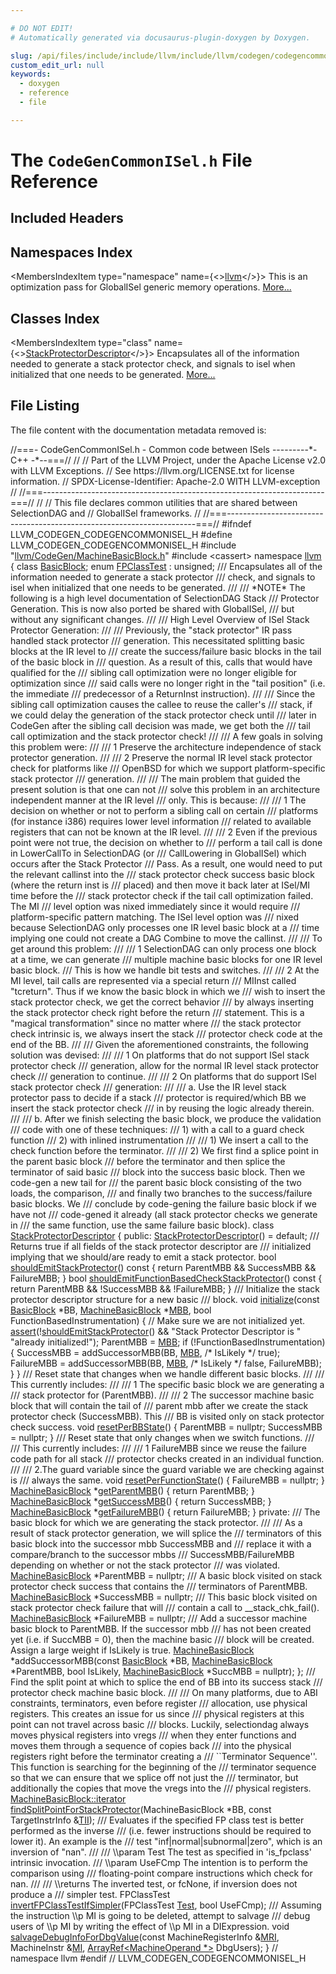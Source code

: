 ```yaml
---

# DO NOT EDIT!
# Automatically generated via docusaurus-plugin-doxygen by Doxygen.

slug: /api/files/include/include/llvm/include/llvm/codegen/codegencommonisel-h
custom_edit_url: null
keywords:
  - doxygen
  - reference
  - file

---
```





# The `CodeGenCommonISel.h` File Reference

<DoxygenPage pluginConfig={pluginConfig}>



## Included Headers

<IncludesList>
<IncludesListItem
  filePath="llvm/CodeGen/MachineBasicBlock.h"
  permalink="/docs/api/files/include/include/llvm/include/llvm/codegen/machinebasicblock-h"
  isLocal="true" />
<IncludesListItem
  filePath="cassert"
  permalink=""
  isLocal="false" />
</IncludesList>

## Namespaces Index

<MembersIndex>

<MembersIndexItem
  type="namespace"
  name={<><a href="/docs/api/namespaces/llvm">llvm</a></>}>
This is an optimization pass for GlobalISel generic memory operations. <a href="/docs/api/namespaces/llvm/#details">More...</a>
</MembersIndexItem>

</MembersIndex>

## Classes Index

<MembersIndex>

<MembersIndexItem
  type="class"
  name={<><a href="/docs/api/classes/llvm/stackprotectordescriptor">StackProtectorDescriptor</a></>}>
Encapsulates all of the information needed to generate a stack protector check, and signals to isel when initialized that one needs to be generated. <a href="/docs/api/classes/llvm/stackprotectordescriptor/#details">More...</a>
</MembersIndexItem>

</MembersIndex>


## File Listing

The file content with the documentation metadata removed is:

<ProgramListing>

<Link id="l00001" /><CodeLine lineNumber="1"><Highlight kind="comment">//===- CodeGenCommonISel.h - Common code between ISels ---------&#42;- C++ -&#42;--===//</Highlight><Highlight kind="normal"></Highlight></CodeLine>
<Link id="l00002" /><CodeLine lineNumber="2"><Highlight kind="normal"></Highlight><Highlight kind="comment">//</Highlight><Highlight kind="normal"></Highlight></CodeLine>
<Link id="l00003" /><CodeLine lineNumber="3"><Highlight kind="normal"></Highlight><Highlight kind="comment">// Part of the LLVM Project, under the Apache License v2.0 with LLVM Exceptions.</Highlight><Highlight kind="normal"></Highlight></CodeLine>
<Link id="l00004" /><CodeLine lineNumber="4"><Highlight kind="normal"></Highlight><Highlight kind="comment">// See https://llvm.org/LICENSE.txt for license information.</Highlight><Highlight kind="normal"></Highlight></CodeLine>
<Link id="l00005" /><CodeLine lineNumber="5"><Highlight kind="normal"></Highlight><Highlight kind="comment">// SPDX-License-Identifier: Apache-2.0 WITH LLVM-exception</Highlight><Highlight kind="normal"></Highlight></CodeLine>
<Link id="l00006" /><CodeLine lineNumber="6"><Highlight kind="normal"></Highlight><Highlight kind="comment">//</Highlight><Highlight kind="normal"></Highlight></CodeLine>
<Link id="l00007" /><CodeLine lineNumber="7"><Highlight kind="normal"></Highlight><Highlight kind="comment">//===----------------------------------------------------------------------===//</Highlight><Highlight kind="normal"></Highlight></CodeLine>
<Link id="l00008" /><CodeLine lineNumber="8"><Highlight kind="normal"></Highlight><Highlight kind="comment">//</Highlight><Highlight kind="normal"></Highlight></CodeLine>
<Link id="l00009" /><CodeLine lineNumber="9"><Highlight kind="normal"></Highlight><Highlight kind="comment">// This file declares common utilities that are shared between SelectionDAG and</Highlight><Highlight kind="normal"></Highlight></CodeLine>
<Link id="l00010" /><CodeLine lineNumber="10"><Highlight kind="normal"></Highlight><Highlight kind="comment">// GlobalISel frameworks.</Highlight><Highlight kind="normal"></Highlight></CodeLine>
<Link id="l00011" /><CodeLine lineNumber="11"><Highlight kind="normal"></Highlight><Highlight kind="comment">//</Highlight><Highlight kind="normal"></Highlight></CodeLine>
<Link id="l00012" /><CodeLine lineNumber="12"><Highlight kind="normal"></Highlight><Highlight kind="comment">//===----------------------------------------------------------------------===//</Highlight><Highlight kind="normal"></Highlight></CodeLine>
<Link id="l00013" /><CodeLine lineNumber="13"><Highlight kind="normal"></Highlight></CodeLine>
<Link id="l00014" /><CodeLine lineNumber="14"><Highlight kind="normal"></Highlight><Highlight kind="preprocessor">#ifndef LLVM&#95;CODEGEN&#95;CODEGENCOMMONISEL&#95;H</Highlight><Highlight kind="normal"></Highlight></CodeLine>
<Link id="l00015" /><CodeLine lineNumber="15"><Highlight kind="normal"></Highlight><Highlight kind="preprocessor">#define LLVM&#95;CODEGEN&#95;CODEGENCOMMONISEL&#95;H</Highlight><Highlight kind="normal"></Highlight></CodeLine>
<Link id="l00016" /><CodeLine lineNumber="16"><Highlight kind="normal"></Highlight></CodeLine>
<Link id="l00017" /><CodeLine lineNumber="17"><Highlight kind="normal"></Highlight><Highlight kind="preprocessor">#include &quot;<a href="/docs/api/files/include/include/llvm/include/llvm/codegen/machinebasicblock-h">llvm/CodeGen/MachineBasicBlock.h</a>&quot;</Highlight><Highlight kind="normal"></Highlight></CodeLine>
<Link id="l00018" /><CodeLine lineNumber="18"><Highlight kind="normal"></Highlight><Highlight kind="preprocessor">#include &lt;cassert&gt;</Highlight><Highlight kind="normal"></Highlight></CodeLine>
<Link id="l00019" /><CodeLine lineNumber="19"><Highlight kind="normal"></Highlight><Highlight kind="keyword">namespace </Highlight><Highlight kind="normal"><a href="/docs/api/namespaces/llvm">llvm</a> &#123;</Highlight></CodeLine>
<Link id="l00020" /><CodeLine lineNumber="20"><Highlight kind="normal"></Highlight></CodeLine>
<Link id="l00021" /><CodeLine lineNumber="21"><Highlight kind="normal"></Highlight><Highlight kind="keyword">class </Highlight><Highlight kind="normal"><a href="/docs/api/classes/llvm/basicblock">BasicBlock</a>;</Highlight></CodeLine>
<Link id="l00022" /><CodeLine lineNumber="22"><Highlight kind="normal"></Highlight><Highlight kind="keyword">enum</Highlight><Highlight kind="normal"> <a href="/docs/api/namespaces/llvm/#a76921eddf6329af860916f3278ef1d1d">FPClassTest</a> : unsigned;</Highlight></CodeLine>
<Link id="l00023" /><CodeLine lineNumber="23"><Highlight kind="normal"></Highlight><Highlight kind="comment"></Highlight></CodeLine>
<Link id="l00024" /><CodeLine lineNumber="24"><Highlight kind="comment">/// Encapsulates all of the information needed to generate a stack protector</Highlight></CodeLine>
<Link id="l00025" /><CodeLine lineNumber="25"><Highlight kind="comment">/// check, and signals to isel when initialized that one needs to be generated.</Highlight></CodeLine>
<Link id="l00026" /><CodeLine lineNumber="26"><Highlight kind="comment">///</Highlight></CodeLine>
<Link id="l00027" /><CodeLine lineNumber="27"><Highlight kind="comment">/// &#42;NOTE&#42; The following is a high level documentation of SelectionDAG Stack</Highlight></CodeLine>
<Link id="l00028" /><CodeLine lineNumber="28"><Highlight kind="comment">/// Protector Generation. This is now also ported be shared with GlobalISel,</Highlight></CodeLine>
<Link id="l00029" /><CodeLine lineNumber="29"><Highlight kind="comment">/// but without any significant changes.</Highlight></CodeLine>
<Link id="l00030" /><CodeLine lineNumber="30"><Highlight kind="comment">///</Highlight></CodeLine>
<Link id="l00031" /><CodeLine lineNumber="31"><Highlight kind="comment">/// High Level Overview of ISel Stack Protector Generation:</Highlight></CodeLine>
<Link id="l00032" /><CodeLine lineNumber="32"><Highlight kind="comment">///</Highlight></CodeLine>
<Link id="l00033" /><CodeLine lineNumber="33"><Highlight kind="comment">/// Previously, the &quot;stack protector&quot; IR pass handled stack protector</Highlight></CodeLine>
<Link id="l00034" /><CodeLine lineNumber="34"><Highlight kind="comment">/// generation. This necessitated splitting basic blocks at the IR level to</Highlight></CodeLine>
<Link id="l00035" /><CodeLine lineNumber="35"><Highlight kind="comment">/// create the success/failure basic blocks in the tail of the basic block in</Highlight></CodeLine>
<Link id="l00036" /><CodeLine lineNumber="36"><Highlight kind="comment">/// question. As a result of this, calls that would have qualified for the</Highlight></CodeLine>
<Link id="l00037" /><CodeLine lineNumber="37"><Highlight kind="comment">/// sibling call optimization were no longer eligible for optimization since</Highlight></CodeLine>
<Link id="l00038" /><CodeLine lineNumber="38"><Highlight kind="comment">/// said calls were no longer right in the &quot;tail position&quot; (i.e. the immediate</Highlight></CodeLine>
<Link id="l00039" /><CodeLine lineNumber="39"><Highlight kind="comment">/// predecessor of a ReturnInst instruction).</Highlight></CodeLine>
<Link id="l00040" /><CodeLine lineNumber="40"><Highlight kind="comment">///</Highlight></CodeLine>
<Link id="l00041" /><CodeLine lineNumber="41"><Highlight kind="comment">/// Since the sibling call optimization causes the callee to reuse the caller&#39;s</Highlight></CodeLine>
<Link id="l00042" /><CodeLine lineNumber="42"><Highlight kind="comment">/// stack, if we could delay the generation of the stack protector check until</Highlight></CodeLine>
<Link id="l00043" /><CodeLine lineNumber="43"><Highlight kind="comment">/// later in CodeGen after the sibling call decision was made, we get both the</Highlight></CodeLine>
<Link id="l00044" /><CodeLine lineNumber="44"><Highlight kind="comment">/// tail call optimization and the stack protector check!</Highlight></CodeLine>
<Link id="l00045" /><CodeLine lineNumber="45"><Highlight kind="comment">///</Highlight></CodeLine>
<Link id="l00046" /><CodeLine lineNumber="46"><Highlight kind="comment">/// A few goals in solving this problem were:</Highlight></CodeLine>
<Link id="l00047" /><CodeLine lineNumber="47"><Highlight kind="comment">///</Highlight></CodeLine>
<Link id="l00048" /><CodeLine lineNumber="48"><Highlight kind="comment">///   1 Preserve the architecture independence of stack protector generation.</Highlight></CodeLine>
<Link id="l00049" /><CodeLine lineNumber="49"><Highlight kind="comment">///</Highlight></CodeLine>
<Link id="l00050" /><CodeLine lineNumber="50"><Highlight kind="comment">///   2 Preserve the normal IR level stack protector check for platforms like</Highlight></CodeLine>
<Link id="l00051" /><CodeLine lineNumber="51"><Highlight kind="comment">///      OpenBSD for which we support platform-specific stack protector</Highlight></CodeLine>
<Link id="l00052" /><CodeLine lineNumber="52"><Highlight kind="comment">///      generation.</Highlight></CodeLine>
<Link id="l00053" /><CodeLine lineNumber="53"><Highlight kind="comment">///</Highlight></CodeLine>
<Link id="l00054" /><CodeLine lineNumber="54"><Highlight kind="comment">/// The main problem that guided the present solution is that one can not</Highlight></CodeLine>
<Link id="l00055" /><CodeLine lineNumber="55"><Highlight kind="comment">/// solve this problem in an architecture independent manner at the IR level</Highlight></CodeLine>
<Link id="l00056" /><CodeLine lineNumber="56"><Highlight kind="comment">/// only. This is because:</Highlight></CodeLine>
<Link id="l00057" /><CodeLine lineNumber="57"><Highlight kind="comment">///</Highlight></CodeLine>
<Link id="l00058" /><CodeLine lineNumber="58"><Highlight kind="comment">///   1 The decision on whether or not to perform a sibling call on certain</Highlight></CodeLine>
<Link id="l00059" /><CodeLine lineNumber="59"><Highlight kind="comment">///      platforms (for instance i386) requires lower level information</Highlight></CodeLine>
<Link id="l00060" /><CodeLine lineNumber="60"><Highlight kind="comment">///      related to available registers that can not be known at the IR level.</Highlight></CodeLine>
<Link id="l00061" /><CodeLine lineNumber="61"><Highlight kind="comment">///</Highlight></CodeLine>
<Link id="l00062" /><CodeLine lineNumber="62"><Highlight kind="comment">///   2 Even if the previous point were not true, the decision on whether to</Highlight></CodeLine>
<Link id="l00063" /><CodeLine lineNumber="63"><Highlight kind="comment">///      perform a tail call is done in LowerCallTo in SelectionDAG (or</Highlight></CodeLine>
<Link id="l00064" /><CodeLine lineNumber="64"><Highlight kind="comment">///      CallLowering in GlobalISel) which occurs after the Stack Protector</Highlight></CodeLine>
<Link id="l00065" /><CodeLine lineNumber="65"><Highlight kind="comment">///      Pass. As a result, one would need to put the relevant callinst into the</Highlight></CodeLine>
<Link id="l00066" /><CodeLine lineNumber="66"><Highlight kind="comment">///      stack protector check success basic block (where the return inst is</Highlight></CodeLine>
<Link id="l00067" /><CodeLine lineNumber="67"><Highlight kind="comment">///      placed) and then move it back later at ISel/MI time before the</Highlight></CodeLine>
<Link id="l00068" /><CodeLine lineNumber="68"><Highlight kind="comment">///      stack protector check if the tail call optimization failed. The MI</Highlight></CodeLine>
<Link id="l00069" /><CodeLine lineNumber="69"><Highlight kind="comment">///      level option was nixed immediately since it would require</Highlight></CodeLine>
<Link id="l00070" /><CodeLine lineNumber="70"><Highlight kind="comment">///      platform-specific pattern matching. The ISel level option was</Highlight></CodeLine>
<Link id="l00071" /><CodeLine lineNumber="71"><Highlight kind="comment">///      nixed because SelectionDAG only processes one IR level basic block at a</Highlight></CodeLine>
<Link id="l00072" /><CodeLine lineNumber="72"><Highlight kind="comment">///      time implying one could not create a DAG Combine to move the callinst.</Highlight></CodeLine>
<Link id="l00073" /><CodeLine lineNumber="73"><Highlight kind="comment">///</Highlight></CodeLine>
<Link id="l00074" /><CodeLine lineNumber="74"><Highlight kind="comment">/// To get around this problem:</Highlight></CodeLine>
<Link id="l00075" /><CodeLine lineNumber="75"><Highlight kind="comment">///</Highlight></CodeLine>
<Link id="l00076" /><CodeLine lineNumber="76"><Highlight kind="comment">///   1 SelectionDAG can only process one block at a time, we can generate</Highlight></CodeLine>
<Link id="l00077" /><CodeLine lineNumber="77"><Highlight kind="comment">///      multiple machine basic blocks for one IR level basic block.</Highlight></CodeLine>
<Link id="l00078" /><CodeLine lineNumber="78"><Highlight kind="comment">///      This is how we handle bit tests and switches.</Highlight></CodeLine>
<Link id="l00079" /><CodeLine lineNumber="79"><Highlight kind="comment">///</Highlight></CodeLine>
<Link id="l00080" /><CodeLine lineNumber="80"><Highlight kind="comment">///   2 At the MI level, tail calls are represented via a special return</Highlight></CodeLine>
<Link id="l00081" /><CodeLine lineNumber="81"><Highlight kind="comment">///      MIInst called &quot;tcreturn&quot;. Thus if we know the basic block in which we</Highlight></CodeLine>
<Link id="l00082" /><CodeLine lineNumber="82"><Highlight kind="comment">///      wish to insert the stack protector check, we get the correct behavior</Highlight></CodeLine>
<Link id="l00083" /><CodeLine lineNumber="83"><Highlight kind="comment">///      by always inserting the stack protector check right before the return</Highlight></CodeLine>
<Link id="l00084" /><CodeLine lineNumber="84"><Highlight kind="comment">///      statement. This is a &quot;magical transformation&quot; since no matter where</Highlight></CodeLine>
<Link id="l00085" /><CodeLine lineNumber="85"><Highlight kind="comment">///      the stack protector check intrinsic is, we always insert the stack</Highlight></CodeLine>
<Link id="l00086" /><CodeLine lineNumber="86"><Highlight kind="comment">///      protector check code at the end of the BB.</Highlight></CodeLine>
<Link id="l00087" /><CodeLine lineNumber="87"><Highlight kind="comment">///</Highlight></CodeLine>
<Link id="l00088" /><CodeLine lineNumber="88"><Highlight kind="comment">/// Given the aforementioned constraints, the following solution was devised:</Highlight></CodeLine>
<Link id="l00089" /><CodeLine lineNumber="89"><Highlight kind="comment">///</Highlight></CodeLine>
<Link id="l00090" /><CodeLine lineNumber="90"><Highlight kind="comment">///   1 On platforms that do not support ISel stack protector check</Highlight></CodeLine>
<Link id="l00091" /><CodeLine lineNumber="91"><Highlight kind="comment">///      generation, allow for the normal IR level stack protector check</Highlight></CodeLine>
<Link id="l00092" /><CodeLine lineNumber="92"><Highlight kind="comment">///      generation to continue.</Highlight></CodeLine>
<Link id="l00093" /><CodeLine lineNumber="93"><Highlight kind="comment">///</Highlight></CodeLine>
<Link id="l00094" /><CodeLine lineNumber="94"><Highlight kind="comment">///   2 On platforms that do support ISel stack protector check</Highlight></CodeLine>
<Link id="l00095" /><CodeLine lineNumber="95"><Highlight kind="comment">///      generation:</Highlight></CodeLine>
<Link id="l00096" /><CodeLine lineNumber="96"><Highlight kind="comment">///</Highlight></CodeLine>
<Link id="l00097" /><CodeLine lineNumber="97"><Highlight kind="comment">///     a. Use the IR level stack protector pass to decide if a stack</Highlight></CodeLine>
<Link id="l00098" /><CodeLine lineNumber="98"><Highlight kind="comment">///        protector is required/which BB we insert the stack protector check</Highlight></CodeLine>
<Link id="l00099" /><CodeLine lineNumber="99"><Highlight kind="comment">///        in by reusing the logic already therein.</Highlight></CodeLine>
<Link id="l00100" /><CodeLine lineNumber="100"><Highlight kind="comment">///</Highlight></CodeLine>
<Link id="l00101" /><CodeLine lineNumber="101"><Highlight kind="comment">///     b. After we finish selecting the basic block, we produce the validation</Highlight></CodeLine>
<Link id="l00102" /><CodeLine lineNumber="102"><Highlight kind="comment">///        code with one of these techniques:</Highlight></CodeLine>
<Link id="l00103" /><CodeLine lineNumber="103"><Highlight kind="comment">///          1) with a call to a guard check function</Highlight></CodeLine>
<Link id="l00104" /><CodeLine lineNumber="104"><Highlight kind="comment">///          2) with inlined instrumentation</Highlight></CodeLine>
<Link id="l00105" /><CodeLine lineNumber="105"><Highlight kind="comment">///</Highlight></CodeLine>
<Link id="l00106" /><CodeLine lineNumber="106"><Highlight kind="comment">///        1) We insert a call to the check function before the terminator.</Highlight></CodeLine>
<Link id="l00107" /><CodeLine lineNumber="107"><Highlight kind="comment">///</Highlight></CodeLine>
<Link id="l00108" /><CodeLine lineNumber="108"><Highlight kind="comment">///        2) We first find a splice point in the parent basic block</Highlight></CodeLine>
<Link id="l00109" /><CodeLine lineNumber="109"><Highlight kind="comment">///        before the terminator and then splice the terminator of said basic</Highlight></CodeLine>
<Link id="l00110" /><CodeLine lineNumber="110"><Highlight kind="comment">///        block into the success basic block. Then we code-gen a new tail for</Highlight></CodeLine>
<Link id="l00111" /><CodeLine lineNumber="111"><Highlight kind="comment">///        the parent basic block consisting of the two loads, the comparison,</Highlight></CodeLine>
<Link id="l00112" /><CodeLine lineNumber="112"><Highlight kind="comment">///        and finally two branches to the success/failure basic blocks. We</Highlight></CodeLine>
<Link id="l00113" /><CodeLine lineNumber="113"><Highlight kind="comment">///        conclude by code-gening the failure basic block if we have not</Highlight></CodeLine>
<Link id="l00114" /><CodeLine lineNumber="114"><Highlight kind="comment">///        code-gened it already (all stack protector checks we generate in</Highlight></CodeLine>
<Link id="l00115" /><CodeLine lineNumber="115"><Highlight kind="comment">///        the same function, use the same failure basic block).</Highlight><Highlight kind="normal"></Highlight></CodeLine>
<Link id="l00116" /><CodeLine lineNumber="116" lineLink="/docs/api/classes/llvm/stackprotectordescriptor"><Highlight kind="normal"></Highlight><Highlight kind="keyword">class </Highlight><Highlight kind="normal"><a href="/docs/api/classes/llvm/stackprotectordescriptor/#ad5fb7a049f0def99d06f6d19ef0e5ded">StackProtectorDescriptor</a> &#123;</Highlight></CodeLine>
<Link id="l00117" /><CodeLine lineNumber="117"><Highlight kind="normal"></Highlight><Highlight kind="keyword">public</Highlight><Highlight kind="normal">:</Highlight></CodeLine>
<Link id="l00118" /><CodeLine lineNumber="118" lineLink="/docs/api/classes/llvm/stackprotectordescriptor/#ad5fb7a049f0def99d06f6d19ef0e5ded"><Highlight kind="normal">  <a href="/docs/api/classes/llvm/stackprotectordescriptor/#ad5fb7a049f0def99d06f6d19ef0e5ded">StackProtectorDescriptor</a>() = </Highlight><Highlight kind="keywordflow">default</Highlight><Highlight kind="normal">;</Highlight></CodeLine>
<Link id="l00119" /><CodeLine lineNumber="119"><Highlight kind="normal"></Highlight><Highlight kind="comment"></Highlight></CodeLine>
<Link id="l00120" /><CodeLine lineNumber="120"><Highlight kind="comment">  /// Returns true if all fields of the stack protector descriptor are</Highlight></CodeLine>
<Link id="l00121" /><CodeLine lineNumber="121"><Highlight kind="comment">  /// initialized implying that we should/are ready to emit a stack protector.</Highlight><Highlight kind="normal"></Highlight></CodeLine>
<Link id="l00122" /><CodeLine lineNumber="122" lineLink="/docs/api/classes/llvm/stackprotectordescriptor/#a9f7bb247910a6a75a3b45832033893a9"><Highlight kind="normal">  </Highlight><Highlight kind="keywordtype">bool</Highlight><Highlight kind="normal"> <a href="/docs/api/classes/llvm/stackprotectordescriptor/#a9f7bb247910a6a75a3b45832033893a9">shouldEmitStackProtector</a>()</Highlight><Highlight kind="keyword"> const </Highlight><Highlight kind="normal">&#123;</Highlight></CodeLine>
<Link id="l00123" /><CodeLine lineNumber="123"><Highlight kind="normal">    </Highlight><Highlight kind="keywordflow">return</Highlight><Highlight kind="normal"> ParentMBB &amp;&amp; SuccessMBB &amp;&amp; FailureMBB;</Highlight></CodeLine>
<Link id="l00124" /><CodeLine lineNumber="124"><Highlight kind="normal">  &#125;</Highlight></CodeLine>
<Link id="l00125" /><CodeLine lineNumber="125"><Highlight kind="normal"></Highlight></CodeLine>
<Link id="l00126" /><CodeLine lineNumber="126" lineLink="/docs/api/classes/llvm/stackprotectordescriptor/#ab02aa9780b3650004c5a6dd172020ca4"><Highlight kind="normal">  </Highlight><Highlight kind="keywordtype">bool</Highlight><Highlight kind="normal"> <a href="/docs/api/classes/llvm/stackprotectordescriptor/#ab02aa9780b3650004c5a6dd172020ca4">shouldEmitFunctionBasedCheckStackProtector</a>()</Highlight><Highlight kind="keyword"> const </Highlight><Highlight kind="normal">&#123;</Highlight></CodeLine>
<Link id="l00127" /><CodeLine lineNumber="127"><Highlight kind="normal">    </Highlight><Highlight kind="keywordflow">return</Highlight><Highlight kind="normal"> ParentMBB &amp;&amp; !SuccessMBB &amp;&amp; !FailureMBB;</Highlight></CodeLine>
<Link id="l00128" /><CodeLine lineNumber="128"><Highlight kind="normal">  &#125;</Highlight></CodeLine>
<Link id="l00129" /><CodeLine lineNumber="129"><Highlight kind="normal"></Highlight><Highlight kind="comment"></Highlight></CodeLine>
<Link id="l00130" /><CodeLine lineNumber="130"><Highlight kind="comment">  /// Initialize the stack protector descriptor structure for a new basic</Highlight></CodeLine>
<Link id="l00131" /><CodeLine lineNumber="131"><Highlight kind="comment">  /// block.</Highlight><Highlight kind="normal"></Highlight></CodeLine>
<Link id="l00132" /><CodeLine lineNumber="132" lineLink="/docs/api/classes/llvm/stackprotectordescriptor/#a275ec5215a2578ade2b508eaccf0ddc9"><Highlight kind="normal">  </Highlight><Highlight kind="keywordtype">void</Highlight><Highlight kind="normal"> <a href="/docs/api/classes/llvm/stackprotectordescriptor/#a275ec5215a2578ade2b508eaccf0ddc9">initialize</a>(</Highlight><Highlight kind="keyword">const</Highlight><Highlight kind="normal"> <a href="/docs/api/classes/llvm/basicblock">BasicBlock</a> &#42;BB, <a href="/docs/api/classes/llvm/machinebasicblock">MachineBasicBlock</a> &#42;<a href="/docs/api/files/lib/lib/target/lib/target/arm/armslshardening-cpp/#a5958512eae2979bd2eb383977996a600">MBB</a>,</Highlight></CodeLine>
<Link id="l00133" /><CodeLine lineNumber="133"><Highlight kind="normal">                  </Highlight><Highlight kind="keywordtype">bool</Highlight><Highlight kind="normal"> FunctionBasedInstrumentation) &#123;</Highlight></CodeLine>
<Link id="l00134" /><CodeLine lineNumber="134"><Highlight kind="normal">    </Highlight><Highlight kind="comment">// Make sure we are not initialized yet.</Highlight><Highlight kind="normal"></Highlight></CodeLine>
<Link id="l00135" /><CodeLine lineNumber="135"><Highlight kind="normal">    <a href="/docs/api/files/lib/lib/target/lib/target/amdgpu/silowercontrolflow-cpp/#a4868c5d81c5ccc98c47aeab6244346a0">assert</a>(!<a href="/docs/api/classes/llvm/stackprotectordescriptor/#a9f7bb247910a6a75a3b45832033893a9">shouldEmitStackProtector</a>() &amp;&amp; </Highlight><Highlight kind="stringliteral">&quot;Stack Protector Descriptor is &quot;</Highlight><Highlight kind="normal"></Highlight></CodeLine>
<Link id="l00136" /><CodeLine lineNumber="136"><Highlight kind="normal">                                          </Highlight><Highlight kind="stringliteral">&quot;already initialized!&quot;</Highlight><Highlight kind="normal">);</Highlight></CodeLine>
<Link id="l00137" /><CodeLine lineNumber="137"><Highlight kind="normal">    ParentMBB = <a href="/docs/api/files/lib/lib/target/lib/target/arm/armslshardening-cpp/#a5958512eae2979bd2eb383977996a600">MBB</a>;</Highlight></CodeLine>
<Link id="l00138" /><CodeLine lineNumber="138"><Highlight kind="normal">    </Highlight><Highlight kind="keywordflow">if</Highlight><Highlight kind="normal"> (!FunctionBasedInstrumentation) &#123;</Highlight></CodeLine>
<Link id="l00139" /><CodeLine lineNumber="139"><Highlight kind="normal">      SuccessMBB = addSuccessorMBB(BB, <a href="/docs/api/files/lib/lib/target/lib/target/arm/armslshardening-cpp/#a5958512eae2979bd2eb383977996a600">MBB</a>, </Highlight><Highlight kind="comment">/&#42; IsLikely &#42;/</Highlight><Highlight kind="normal"> </Highlight><Highlight kind="keyword">true</Highlight><Highlight kind="normal">);</Highlight></CodeLine>
<Link id="l00140" /><CodeLine lineNumber="140"><Highlight kind="normal">      FailureMBB = addSuccessorMBB(BB, <a href="/docs/api/files/lib/lib/target/lib/target/arm/armslshardening-cpp/#a5958512eae2979bd2eb383977996a600">MBB</a>, </Highlight><Highlight kind="comment">/&#42; IsLikely &#42;/</Highlight><Highlight kind="normal"> </Highlight><Highlight kind="keyword">false</Highlight><Highlight kind="normal">, FailureMBB);</Highlight></CodeLine>
<Link id="l00141" /><CodeLine lineNumber="141"><Highlight kind="normal">    &#125;</Highlight></CodeLine>
<Link id="l00142" /><CodeLine lineNumber="142"><Highlight kind="normal">  &#125;</Highlight></CodeLine>
<Link id="l00143" /><CodeLine lineNumber="143"><Highlight kind="normal"></Highlight><Highlight kind="comment"></Highlight></CodeLine>
<Link id="l00144" /><CodeLine lineNumber="144"><Highlight kind="comment">  /// Reset state that changes when we handle different basic blocks.</Highlight></CodeLine>
<Link id="l00145" /><CodeLine lineNumber="145"><Highlight kind="comment">  ///</Highlight></CodeLine>
<Link id="l00146" /><CodeLine lineNumber="146"><Highlight kind="comment">  /// This currently includes:</Highlight></CodeLine>
<Link id="l00147" /><CodeLine lineNumber="147"><Highlight kind="comment">  ///</Highlight></CodeLine>
<Link id="l00148" /><CodeLine lineNumber="148"><Highlight kind="comment">  /// 1 The specific basic block we are generating a</Highlight></CodeLine>
<Link id="l00149" /><CodeLine lineNumber="149"><Highlight kind="comment">  /// stack protector for (ParentMBB).</Highlight></CodeLine>
<Link id="l00150" /><CodeLine lineNumber="150"><Highlight kind="comment">  ///</Highlight></CodeLine>
<Link id="l00151" /><CodeLine lineNumber="151"><Highlight kind="comment">  /// 2 The successor machine basic block that will contain the tail of</Highlight></CodeLine>
<Link id="l00152" /><CodeLine lineNumber="152"><Highlight kind="comment">  /// parent mbb after we create the stack protector check (SuccessMBB). This</Highlight></CodeLine>
<Link id="l00153" /><CodeLine lineNumber="153"><Highlight kind="comment">  /// BB is visited only on stack protector check success.</Highlight><Highlight kind="normal"></Highlight></CodeLine>
<Link id="l00154" /><CodeLine lineNumber="154" lineLink="/docs/api/classes/llvm/stackprotectordescriptor/#a2c52761f81703c84723223cb3e21277e"><Highlight kind="normal">  </Highlight><Highlight kind="keywordtype">void</Highlight><Highlight kind="normal"> <a href="/docs/api/classes/llvm/stackprotectordescriptor/#a2c52761f81703c84723223cb3e21277e">resetPerBBState</a>() &#123;</Highlight></CodeLine>
<Link id="l00155" /><CodeLine lineNumber="155"><Highlight kind="normal">    ParentMBB = </Highlight><Highlight kind="keyword">nullptr</Highlight><Highlight kind="normal">;</Highlight></CodeLine>
<Link id="l00156" /><CodeLine lineNumber="156"><Highlight kind="normal">    SuccessMBB = </Highlight><Highlight kind="keyword">nullptr</Highlight><Highlight kind="normal">;</Highlight></CodeLine>
<Link id="l00157" /><CodeLine lineNumber="157"><Highlight kind="normal">  &#125;</Highlight></CodeLine>
<Link id="l00158" /><CodeLine lineNumber="158"><Highlight kind="normal"></Highlight><Highlight kind="comment"></Highlight></CodeLine>
<Link id="l00159" /><CodeLine lineNumber="159"><Highlight kind="comment">  /// Reset state that only changes when we switch functions.</Highlight></CodeLine>
<Link id="l00160" /><CodeLine lineNumber="160"><Highlight kind="comment">  ///</Highlight></CodeLine>
<Link id="l00161" /><CodeLine lineNumber="161"><Highlight kind="comment">  /// This currently includes:</Highlight></CodeLine>
<Link id="l00162" /><CodeLine lineNumber="162"><Highlight kind="comment">  ///</Highlight></CodeLine>
<Link id="l00163" /><CodeLine lineNumber="163"><Highlight kind="comment">  /// 1 FailureMBB since we reuse the failure code path for all stack</Highlight></CodeLine>
<Link id="l00164" /><CodeLine lineNumber="164"><Highlight kind="comment">  /// protector checks created in an individual function.</Highlight></CodeLine>
<Link id="l00165" /><CodeLine lineNumber="165"><Highlight kind="comment">  ///</Highlight></CodeLine>
<Link id="l00166" /><CodeLine lineNumber="166"><Highlight kind="comment">  /// 2.The guard variable since the guard variable we are checking against is</Highlight></CodeLine>
<Link id="l00167" /><CodeLine lineNumber="167"><Highlight kind="comment">  /// always the same.</Highlight><Highlight kind="normal"></Highlight></CodeLine>
<Link id="l00168" /><CodeLine lineNumber="168" lineLink="/docs/api/classes/llvm/stackprotectordescriptor/#a33dac72fe3581c561d8a3922bbf94681"><Highlight kind="normal">  </Highlight><Highlight kind="keywordtype">void</Highlight><Highlight kind="normal"> <a href="/docs/api/classes/llvm/stackprotectordescriptor/#a33dac72fe3581c561d8a3922bbf94681">resetPerFunctionState</a>() &#123; FailureMBB = </Highlight><Highlight kind="keyword">nullptr</Highlight><Highlight kind="normal">; &#125;</Highlight></CodeLine>
<Link id="l00169" /><CodeLine lineNumber="169"><Highlight kind="normal"></Highlight></CodeLine>
<Link id="l00170" /><CodeLine lineNumber="170" lineLink="/docs/api/classes/llvm/stackprotectordescriptor/#a8ad101291a071ef005af5b5653a9c516"><Highlight kind="normal">  <a href="/docs/api/classes/llvm/machinebasicblock">MachineBasicBlock</a> &#42;<a href="/docs/api/classes/llvm/stackprotectordescriptor/#a8ad101291a071ef005af5b5653a9c516">getParentMBB</a>() &#123; </Highlight><Highlight kind="keywordflow">return</Highlight><Highlight kind="normal"> ParentMBB; &#125;</Highlight></CodeLine>
<Link id="l00171" /><CodeLine lineNumber="171" lineLink="/docs/api/classes/llvm/stackprotectordescriptor/#a2aa77282a145eb011d595a554810d367"><Highlight kind="normal">  <a href="/docs/api/classes/llvm/machinebasicblock">MachineBasicBlock</a> &#42;<a href="/docs/api/classes/llvm/stackprotectordescriptor/#a2aa77282a145eb011d595a554810d367">getSuccessMBB</a>() &#123; </Highlight><Highlight kind="keywordflow">return</Highlight><Highlight kind="normal"> SuccessMBB; &#125;</Highlight></CodeLine>
<Link id="l00172" /><CodeLine lineNumber="172" lineLink="/docs/api/classes/llvm/stackprotectordescriptor/#a6dca6975019bcf560ab04e7756cbe3a2"><Highlight kind="normal">  <a href="/docs/api/classes/llvm/machinebasicblock">MachineBasicBlock</a> &#42;<a href="/docs/api/classes/llvm/stackprotectordescriptor/#a6dca6975019bcf560ab04e7756cbe3a2">getFailureMBB</a>() &#123; </Highlight><Highlight kind="keywordflow">return</Highlight><Highlight kind="normal"> FailureMBB; &#125;</Highlight></CodeLine>
<Link id="l00173" /><CodeLine lineNumber="173"><Highlight kind="normal"></Highlight></CodeLine>
<Link id="l00174" /><CodeLine lineNumber="174"><Highlight kind="normal"></Highlight><Highlight kind="keyword">private</Highlight><Highlight kind="normal">:</Highlight><Highlight kind="comment"></Highlight></CodeLine>
<Link id="l00175" /><CodeLine lineNumber="175"><Highlight kind="comment">  /// The basic block for which we are generating the stack protector.</Highlight></CodeLine>
<Link id="l00176" /><CodeLine lineNumber="176"><Highlight kind="comment">  ///</Highlight></CodeLine>
<Link id="l00177" /><CodeLine lineNumber="177"><Highlight kind="comment">  /// As a result of stack protector generation, we will splice the</Highlight></CodeLine>
<Link id="l00178" /><CodeLine lineNumber="178"><Highlight kind="comment">  /// terminators of this basic block into the successor mbb SuccessMBB and</Highlight></CodeLine>
<Link id="l00179" /><CodeLine lineNumber="179"><Highlight kind="comment">  /// replace it with a compare/branch to the successor mbbs</Highlight></CodeLine>
<Link id="l00180" /><CodeLine lineNumber="180"><Highlight kind="comment">  /// SuccessMBB/FailureMBB depending on whether or not the stack protector</Highlight></CodeLine>
<Link id="l00181" /><CodeLine lineNumber="181"><Highlight kind="comment">  /// was violated.</Highlight><Highlight kind="normal"></Highlight></CodeLine>
<Link id="l00182" /><CodeLine lineNumber="182"><Highlight kind="normal">  <a href="/docs/api/classes/llvm/machinebasicblock">MachineBasicBlock</a> &#42;ParentMBB = </Highlight><Highlight kind="keyword">nullptr</Highlight><Highlight kind="normal">;</Highlight></CodeLine>
<Link id="l00183" /><CodeLine lineNumber="183"><Highlight kind="normal"></Highlight><Highlight kind="comment"></Highlight></CodeLine>
<Link id="l00184" /><CodeLine lineNumber="184"><Highlight kind="comment">  /// A basic block visited on stack protector check success that contains the</Highlight></CodeLine>
<Link id="l00185" /><CodeLine lineNumber="185"><Highlight kind="comment">  /// terminators of ParentMBB.</Highlight><Highlight kind="normal"></Highlight></CodeLine>
<Link id="l00186" /><CodeLine lineNumber="186"><Highlight kind="normal">  <a href="/docs/api/classes/llvm/machinebasicblock">MachineBasicBlock</a> &#42;SuccessMBB = </Highlight><Highlight kind="keyword">nullptr</Highlight><Highlight kind="normal">;</Highlight></CodeLine>
<Link id="l00187" /><CodeLine lineNumber="187"><Highlight kind="normal"></Highlight><Highlight kind="comment"></Highlight></CodeLine>
<Link id="l00188" /><CodeLine lineNumber="188"><Highlight kind="comment">  /// This basic block visited on stack protector check failure that will</Highlight></CodeLine>
<Link id="l00189" /><CodeLine lineNumber="189"><Highlight kind="comment">  /// contain a call to &#95;&#95;stack&#95;chk&#95;fail().</Highlight><Highlight kind="normal"></Highlight></CodeLine>
<Link id="l00190" /><CodeLine lineNumber="190"><Highlight kind="normal">  <a href="/docs/api/classes/llvm/machinebasicblock">MachineBasicBlock</a> &#42;FailureMBB = </Highlight><Highlight kind="keyword">nullptr</Highlight><Highlight kind="normal">;</Highlight></CodeLine>
<Link id="l00191" /><CodeLine lineNumber="191"><Highlight kind="normal"></Highlight><Highlight kind="comment"></Highlight></CodeLine>
<Link id="l00192" /><CodeLine lineNumber="192"><Highlight kind="comment">  /// Add a successor machine basic block to ParentMBB. If the successor mbb</Highlight></CodeLine>
<Link id="l00193" /><CodeLine lineNumber="193"><Highlight kind="comment">  /// has not been created yet (i.e. if SuccMBB = 0), then the machine basic</Highlight></CodeLine>
<Link id="l00194" /><CodeLine lineNumber="194"><Highlight kind="comment">  /// block will be created. Assign a large weight if IsLikely is true.</Highlight><Highlight kind="normal"></Highlight></CodeLine>
<Link id="l00195" /><CodeLine lineNumber="195"><Highlight kind="normal">  <a href="/docs/api/classes/llvm/machinebasicblock">MachineBasicBlock</a> &#42;addSuccessorMBB(</Highlight><Highlight kind="keyword">const</Highlight><Highlight kind="normal"> <a href="/docs/api/classes/llvm/basicblock">BasicBlock</a> &#42;BB,</Highlight></CodeLine>
<Link id="l00196" /><CodeLine lineNumber="196"><Highlight kind="normal">                                     <a href="/docs/api/classes/llvm/machinebasicblock">MachineBasicBlock</a> &#42;ParentMBB,</Highlight></CodeLine>
<Link id="l00197" /><CodeLine lineNumber="197"><Highlight kind="normal">                                     </Highlight><Highlight kind="keywordtype">bool</Highlight><Highlight kind="normal"> IsLikely,</Highlight></CodeLine>
<Link id="l00198" /><CodeLine lineNumber="198"><Highlight kind="normal">                                     <a href="/docs/api/classes/llvm/machinebasicblock">MachineBasicBlock</a> &#42;SuccMBB = </Highlight><Highlight kind="keyword">nullptr</Highlight><Highlight kind="normal">);</Highlight></CodeLine>
<Link id="l00199" /><CodeLine lineNumber="199"><Highlight kind="normal">&#125;;</Highlight></CodeLine>
<Link id="l00200" /><CodeLine lineNumber="200"><Highlight kind="normal"></Highlight><Highlight kind="comment"></Highlight></CodeLine>
<Link id="l00201" /><CodeLine lineNumber="201"><Highlight kind="comment">/// Find the split point at which to splice the end of BB into its success stack</Highlight></CodeLine>
<Link id="l00202" /><CodeLine lineNumber="202"><Highlight kind="comment">/// protector check machine basic block.</Highlight></CodeLine>
<Link id="l00203" /><CodeLine lineNumber="203"><Highlight kind="comment">///</Highlight></CodeLine>
<Link id="l00204" /><CodeLine lineNumber="204"><Highlight kind="comment">/// On many platforms, due to ABI constraints, terminators, even before register</Highlight></CodeLine>
<Link id="l00205" /><CodeLine lineNumber="205"><Highlight kind="comment">/// allocation, use physical registers. This creates an issue for us since</Highlight></CodeLine>
<Link id="l00206" /><CodeLine lineNumber="206"><Highlight kind="comment">/// physical registers at this point can not travel across basic</Highlight></CodeLine>
<Link id="l00207" /><CodeLine lineNumber="207"><Highlight kind="comment">/// blocks. Luckily, selectiondag always moves physical registers into vregs</Highlight></CodeLine>
<Link id="l00208" /><CodeLine lineNumber="208"><Highlight kind="comment">/// when they enter functions and moves them through a sequence of copies back</Highlight></CodeLine>
<Link id="l00209" /><CodeLine lineNumber="209"><Highlight kind="comment">/// into the physical registers right before the terminator creating a</Highlight></CodeLine>
<Link id="l00210" /><CodeLine lineNumber="210"><Highlight kind="comment">/// &#96;&#96;Terminator Sequence&#39;&#39;. This function is searching for the beginning of the</Highlight></CodeLine>
<Link id="l00211" /><CodeLine lineNumber="211"><Highlight kind="comment">/// terminator sequence so that we can ensure that we splice off not just the</Highlight></CodeLine>
<Link id="l00212" /><CodeLine lineNumber="212"><Highlight kind="comment">/// terminator, but additionally the copies that move the vregs into the</Highlight></CodeLine>
<Link id="l00213" /><CodeLine lineNumber="213"><Highlight kind="comment">/// physical registers.</Highlight><Highlight kind="normal"></Highlight></CodeLine>
<Link id="l00214" /><CodeLine lineNumber="214"><Highlight kind="normal"><a href="/docs/api/classes/llvm/machinebasicblock/#ae34c996b58df9b9ce6695a0c8b70c533">MachineBasicBlock::iterator</a></Highlight></CodeLine>
<Link id="l00215" /><CodeLine lineNumber="215"><Highlight kind="normal"><a href="/docs/api/namespaces/llvm/#a444e3b411610e3f4275e36386768ce8d">findSplitPointForStackProtector</a>(MachineBasicBlock &#42;BB,</Highlight></CodeLine>
<Link id="l00216" /><CodeLine lineNumber="216"><Highlight kind="normal">                                </Highlight><Highlight kind="keyword">const</Highlight><Highlight kind="normal"> TargetInstrInfo &amp;<a href="/docs/api/files/lib/lib/target/lib/target/hexagon/hexagoncopytocombine-cpp/#a1d40004718218dbdf06b496766299101">TII</a>);</Highlight></CodeLine>
<Link id="l00217" /><CodeLine lineNumber="217"><Highlight kind="normal"></Highlight><Highlight kind="comment"></Highlight></CodeLine>
<Link id="l00218" /><CodeLine lineNumber="218"><Highlight kind="comment">/// Evaluates if the specified FP class test is better performed as the inverse</Highlight></CodeLine>
<Link id="l00219" /><CodeLine lineNumber="219"><Highlight kind="comment">/// (i.e. fewer instructions should be required to lower it).  An example is the</Highlight></CodeLine>
<Link id="l00220" /><CodeLine lineNumber="220"><Highlight kind="comment">/// test &quot;inf|normal|subnormal|zero&quot;, which is an inversion of &quot;nan&quot;.</Highlight></CodeLine>
<Link id="l00221" /><CodeLine lineNumber="221"><Highlight kind="comment">///</Highlight></CodeLine>
<Link id="l00222" /><CodeLine lineNumber="222"><Highlight kind="comment">/// \\param Test The test as specified in &#39;is&#95;fpclass&#39; intrinsic invocation.</Highlight></CodeLine>
<Link id="l00223" /><CodeLine lineNumber="223"><Highlight kind="comment">/// \\param UseFCmp The intention is to perform the comparison using</Highlight></CodeLine>
<Link id="l00224" /><CodeLine lineNumber="224"><Highlight kind="comment">/// floating-point compare instructions which check for nan.</Highlight></CodeLine>
<Link id="l00225" /><CodeLine lineNumber="225"><Highlight kind="comment">///</Highlight></CodeLine>
<Link id="l00226" /><CodeLine lineNumber="226"><Highlight kind="comment">/// \\returns The inverted test, or fcNone, if inversion does not produce a</Highlight></CodeLine>
<Link id="l00227" /><CodeLine lineNumber="227"><Highlight kind="comment">/// simpler test.</Highlight><Highlight kind="normal"></Highlight></CodeLine>
<Link id="l00228" /><CodeLine lineNumber="228"><Highlight kind="normal">FPClassTest <a href="/docs/api/namespaces/llvm/#a233d70e8c37d8bb9dfae64e055c67c29">invertFPClassTestIfSimpler</a>(FPClassTest <a href="/docs/api/namespaces/llvm/#aec7c967a5416fa6e154433965357a50ea0cbc6611f5540bd0809a388dc95a615b">Test</a>, </Highlight><Highlight kind="keywordtype">bool</Highlight><Highlight kind="normal"> UseFCmp);</Highlight></CodeLine>
<Link id="l00229" /><CodeLine lineNumber="229"><Highlight kind="normal"></Highlight><Highlight kind="comment"></Highlight></CodeLine>
<Link id="l00230" /><CodeLine lineNumber="230"><Highlight kind="comment">/// Assuming the instruction \\p MI is going to be deleted, attempt to salvage</Highlight></CodeLine>
<Link id="l00231" /><CodeLine lineNumber="231"><Highlight kind="comment">/// debug users of \\p MI by writing the effect of \\p MI in a DIExpression.</Highlight><Highlight kind="normal"></Highlight></CodeLine>
<Link id="l00232" /><CodeLine lineNumber="232"><Highlight kind="normal"></Highlight><Highlight kind="keywordtype">void</Highlight><Highlight kind="normal"> <a href="/docs/api/namespaces/llvm/#ad80050301ef9c1da322681da46fa097d">salvageDebugInfoForDbgValue</a>(</Highlight><Highlight kind="keyword">const</Highlight><Highlight kind="normal"> MachineRegisterInfo &amp;<a href="/docs/api/files/lib/lib/target/lib/target/aarch64/aarch64advsimdscalarpass-cpp/#aacd2ab195054a3e6a74bfbb9d5d571c8">MRI</a>,</Highlight></CodeLine>
<Link id="l00233" /><CodeLine lineNumber="233"><Highlight kind="normal">                                 MachineInstr &amp;<a href="/docs/api/files/lib/lib/codegen/lib/codegen/globalisel/irtranslator-cpp/#abe44dfdea65b4f7e11e0a608ab708b76">MI</a>,</Highlight></CodeLine>
<Link id="l00234" /><CodeLine lineNumber="234"><Highlight kind="normal">                                 <a href="/docs/api/namespaces/llvm/#ab9c6b351507d3c0730f4290919d43a12">ArrayRef&lt;MachineOperand &#42;&gt;</a> DbgUsers);</Highlight></CodeLine>
<Link id="l00235" /><CodeLine lineNumber="235"><Highlight kind="normal"></Highlight></CodeLine>
<Link id="l00236" /><CodeLine lineNumber="236"><Highlight kind="normal">&#125; </Highlight><Highlight kind="comment">// namespace llvm</Highlight><Highlight kind="normal"></Highlight></CodeLine>
<Link id="l00237" /><CodeLine lineNumber="237"><Highlight kind="normal"></Highlight></CodeLine>
<Link id="l00238" /><CodeLine lineNumber="238"><Highlight kind="normal"></Highlight><Highlight kind="preprocessor">#endif </Highlight><Highlight kind="comment">// LLVM&#95;CODEGEN&#95;CODEGENCOMMONISEL&#95;H</Highlight><Highlight kind="normal"></Highlight></CodeLine>

</ProgramListing>

</DoxygenPage>
